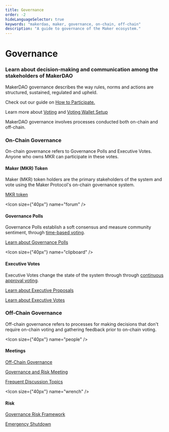 ```yaml
---
title: Governance
order: -2
hideLanguageSelector: true
keywords: "makerdao, maker, governance, on-chain, off-chain"
description: "A guide to governance of the Maker ecosystem."
---
```


# Governance

### Learn about decision-making and communication among the stakeholders of MakerDAO

MakerDAO governance describes the way rules, norms and actions are structured, sustained, regulated and upheld.

<CTA>

Check out our guide on [How to Participate.](/learn/governance/participate/)

Learn more about [Voting](/learn/governance/how-voting-works/) and [Voting Wallet Setup](/learn/governance/voting-setup/)

</CTA>

MakerDAO governance involves processes conducted both on-chain and off-chain.

<Column>

<Box>

### On-Chain Governance

On-chain governance refers to Governance Polls and Executive Votes. Anyone who owns MKR can participate in these votes.

#### Maker (MKR) Token

Maker (MKR) token holders are the primary stakeholders of the system and vote using the Maker Protocol's on-chain governance system.

[MKR token](https://community-development.makerdao.com/makerdao-mcd-faqs/faqs/mkr-token)

<Icon size={"40px"} name="forum" />

#### Governance Polls

Governance Polls establish a soft consensus and measure community sentiment, through [time-based voting](/learn/governance/how-voting-works/).

[Learn about Governance Polls](/learn/governance/how-voting-works#governance-polls-and-executive-votes)

<Icon size={"40px"} name="clipboard" />

#### Executive Votes

Executive Votes change the state of the system through through [continuous approval voting](/learn/governance/how-voting-works#continuous-approval-voting).

[Learn about Executive Proposals](/learn/governance/how-voting-works/#governance-polls-and-executive-votes)

[Learn about Executive Votes](/learn/governance/how-voting-works#governance-polls-and-executive-vote)

</Box>

<Box>

### Off-Chain Governance

Off-chain governance refers to processes for making decisions that don't require on-chain voting and gathering feedback prior to on-chain voting.

<Icon size={"40px"} name="people" />

#### Meetings

[Off-Chain Governance](/learn/governance/off-chain-gov/)

[Governance and Risk Meeting](/learn/governance/gov-risk-framework/)

[Frequent Discussion Topics](/learn/governance/discussion/)

<Icon size={"40px"} name="wrench" />

#### Risk

[Governance Risk Framework](/learn/governance/gov-risk-framework/)

[Emergency Shutdown](/learn/governance/emergency-shutdown/)

</Box>

</Column>